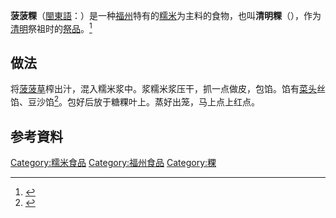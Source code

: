 '''菠菠粿'''（[[閩東語|閩東語]]：{{lang|cdo|bŏ̤-bŏ̤-guōi}}）是一种[[福州|福州]]特有的[[糯米|糯米]]为主料的食物，也叫'''清明粿'''（{{lang|cdo|chĭng-mìng-guōi}}），作为[[清明|清明]]祭祖时的[[祭品|祭品]]。<ref>{{cite web|url=http://www.straitstour.com/FJTIS/StraitsTour/Travel/CustomDetail.aspx?mt_id=801&id=2019|title=清明节与“菠菠粿”|publisher=海峽旅遊網|deadurl=yes|archiveurl=https://web.archive.org/web/20100328084954/http://www.straitstour.com/fjtis/StraitsTour/Travel/CustomDetail.aspx?MT_ID=801&ID=2019|archivedate=2010-03-28}}</ref>

==做法==
将[[鼠曲草|菠菠草]]榨出汁，混入糯米浆中。浆糯米浆压干，抓一点做皮，包馅。馅有[[萝卜|菜头]]丝馅、豆沙馅<ref>{{cite web|url=http://www.mhxy.gov.cn/list/view.asp?id=1858|title=清明节·菠菠粿|publisher=闽侯乡音網|work=闽侯乡音报|date=2008-04-18}}</ref>。包好后放于糖粿叶上。蒸好出笼，马上点上红点。

==参考資料==
<div class="references-small">
<references />
</div>

{{Food-stub}}

[[Category:糯米食品|Category:糯米食品]]
[[Category:福州食品|Category:福州食品]]
[[Category:粿|Category:粿]]